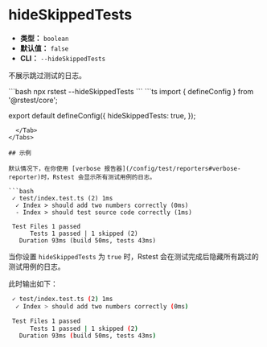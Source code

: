# hideSkippedTests

- **类型：** `boolean`
- **默认值：** `false`
- **CLI：** `--hideSkippedTests`

不展示跳过测试的日志。


<Tabs defaultValue='rstest.config.ts'>
  <Tab label="CLI">
  ```bash
  npx rstest --hideSkippedTests
  ```
  </Tab>
  <Tab label="rstest.config.ts">
```ts
import { defineConfig } from '@rstest/core';

export default defineConfig({
  hideSkippedTests: true,
});
```
  </Tab>
</Tabs>

## 示例

默认情况下，在你使用 [verbose 报告器](/config/test/reporters#verbose-reporter)时，Rstest 会显示所有测试用例的日志。

```bash
 ✓ test/index.test.ts (2) 1ms
  ✓ Index > should add two numbers correctly (0ms)
  - Index > should test source code correctly (1ms)

 Test Files 1 passed
      Tests 1 passed | 1 skipped (2)
   Duration 93ms (build 50ms, tests 43ms)
```

当你设置 `hideSkippedTests` 为 `true` 时，Rstest 会在测试完成后隐藏所有跳过的测试用例的日志。

此时输出如下：

```bash
 ✓ test/index.test.ts (2) 1ms
  ✓ Index > should add two numbers correctly (0ms)

 Test Files 1 passed
      Tests 1 passed | 1 skipped (2)
   Duration 93ms (build 50ms, tests 43ms)
```
